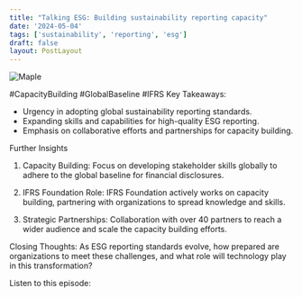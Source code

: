 ```yaml
---
title: "Talking ESG: Building sustainability reporting capacity"
date: '2024-05-04'
tags: ['sustainability', 'reporting', 'esg']
draft: false
layout: PostLayout
---
```


<div className="flex justify-center">
  <div className="my-1 w-full px-2 xl:my-1 xl:w-1/2 xl:px-2">
    <img src="https://willpolesa.pythonanywhere.com/static/podcast_thumbnails/recYtDh9bw5N2psYLpodcast_thumbnail.png" alt="Maple" className="mx-auto h-58 w-auto" />
  </div>
</div>

#CapacityBuilding #GlobalBaseline #IFRS
Key Takeaways:
- Urgency in adopting global sustainability reporting standards.
- Expanding skills and capabilities for high-quality ESG reporting.
- Emphasis on collaborative efforts and partnerships for capacity building.

Further Insights
1. Capacity Building:
Focus on developing stakeholder skills globally to adhere to the global baseline for financial disclosures.

2. IFRS Foundation Role:
IFRS Foundation actively works on capacity building, partnering with organizations to spread knowledge and skills.

3. Strategic Partnerships:
Collaboration with over 40 partners to reach a wider audience and scale the capacity building efforts.

Closing Thoughts:
As ESG reporting standards evolve, how prepared are organizations to meet these challenges, and what role will technology play in this transformation?

Listen to this episode:
